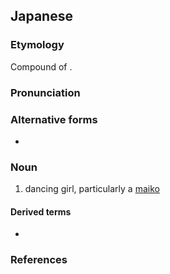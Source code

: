 ==Japanese==
{{ja-kanjitab|まい|こ|yomi=k}}

===Etymology===
Compound of {{compound|舞|tr1=mai|t1=dancing|子|tr2=ko|t2=child|lang=ja|sort=まいこ}}.

===Pronunciation===
{{ja-pron|yomi=k|まいこ|acc=0|acc_ref=DJR,NHK}}

===Alternative forms===
* {{ja-l|舞妓}}

===Noun===
{{ja-noun|まいこ|hhira=まひこ}}

# dancing girl, particularly a [[maiko]]

====Derived terms====
* {{ja-r|舞子の浜|^まいこ の ^はま}}

===References===
<references/>